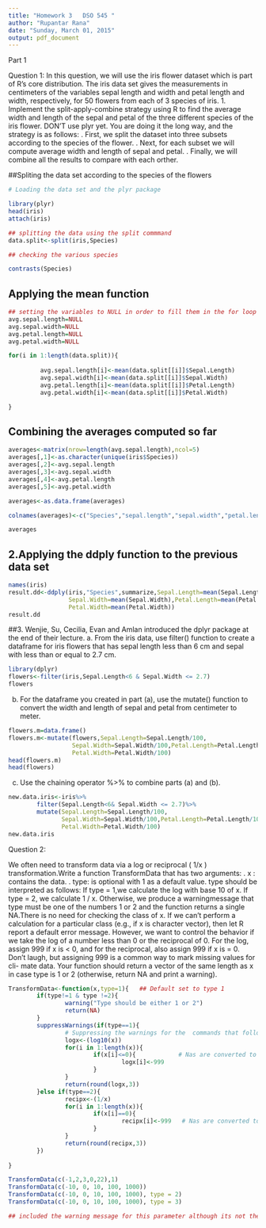 ```yaml
---
title: "Homework 3   DSO 545 "
author: "Rupantar Rana"
date: "Sunday, March 01, 2015"
output: pdf_document
---
```


Part 1

Question 1:
In this question, we will use the iris flower dataset which is part of R's core distribution. The iris data set
gives the measurements in centimeters of the variables sepal length and width and petal length and width,
respectively, for 50 flowers from each of 3 species of iris.
1. Implement the split-apply-combine strategy using R to find the average width and length of the
sepal and petal of the three different species of the iris flower. DON'T use plyr yet. You are doing it
the long way, and the strategy is as follows:
. First, we split the dataset into three subsets according to the species of the flower.
. Next, for each subset we will compute average width and length of sepal and petal.
. Finally, we will combine all the results to compare with each orther.


##Spliting the data set according to the species of the flowers
```r

# Loading the data set and the plyr package

library(plyr)
head(iris)
attach(iris)

## splitting the data using the split commmand
data.split<-split(iris,Species)

## checking the various species

contrasts(Species)

```
## Applying the mean function

```r
## setting the variables to NULL in order to fill them in the for loop
avg.sepal.length=NULL
avg.sepal.width=NULL
avg.petal.length=NULL
avg.petal.width=NULL

for(i in 1:length(data.split)){
        
         avg.sepal.length[i]<-mean(data.split[[i]]$Sepal.Length)
         avg.sepal.width[i]<-mean(data.split[[i]]$Sepal.Width)
         avg.petal.length[i]<-mean(data.split[[i]]$Petal.Length)
         avg.petal.width[i]<-mean(data.split[[i]]$Petal.Width)

}

```

## Combining the averages computed so far

```r
averages<-matrix(nrow=length(avg.sepal.length),ncol=5)
averages[,1]<-as.character(unique(iris$Species))
averages[,2]<-avg.sepal.length
averages[,3]<-avg.sepal.width
averages[,4]<-avg.petal.length
averages[,5]<-avg.petal.width

averages<-as.data.frame(averages)

colnames(averages)<-c("Species","sepal.length","sepal.width","petal.length","petal.width")

averages

```

## 2.Applying the ddply function to the previous data set

```r
names(iris)
result.dd<-ddply(iris,"Species",summarize,Sepal.Length=mean(Sepal.Length),
                 Sepal.Width=mean(Sepal.Width),Petal.Length=mean(Petal.Length),
                 Petal.Width=mean(Petal.Width))
result.dd
```


##3. 
Wenjie, Su, Cecilia, Evan and Amlan introduced the dplyr package at the end of their lecture.
a. From the iris data, use filter() function to create a dataframe for iris flowers that has sepal length less than 6 cm and sepal with less than or equal to 2.7 cm.

```r
library(dplyr)
flowers<-filter(iris,Sepal.Length<6 & Sepal.Width <= 2.7)
flowers
```

b. For the dataframe you created in part (a), use the mutate() function to convert the width and length of sepal and petal from centimeter to meter.

```r
flowers.m=data.frame()
flowers.m<-mutate(flowers,Sepal.Length=Sepal.Length/100,
                  Sepal.Width=Sepal.Width/100,Petal.Length=Petal.Length/100,
                  Petal.Width=Petal.Width/100)
head(flowers.m)
head(flowers)

```

c. Use the chaining operator %>% to combine parts (a) and (b).

```r

new.data.iris<-iris%>%
        filter(Sepal.Length<6& Sepal.Width <= 2.7)%>%
        mutate(Sepal.Length=Sepal.Length/100,
               Sepal.Width=Sepal.Width/100,Petal.Length=Petal.Length/100,
               Petal.Width=Petal.Width/100)
new.data.iris
```

Question 2:

We often need to transform data via a log or reciprocal ( 1/x ) transformation.Write a function TransformData that has two arguments:
. x : contains the data.
. type: is optional with 1 as a default value. type should be interpreted as follows: If type = 1,we calculate the log with base 10 of x. If type = 2, we calculate 1 / x. Otherwise, we produce a warningmessage that type must be one of the numbers 1 or 2 and the function returns a single NA.There is no need for checking the class of x. If we can't perform a calculation for a particular class (e.g., if x
is character vector), then let R report a default error message. However, we want to control the behavior if
we take the log of a number less than 0 or the reciprocal of 0. For the log, assign 999 if x is < 0, and for the
reciprocal, also assign 999 if x is = 0.
Don't laugh, but assigning 999 is a common way to mark missing values for cli- mate data. Your function
should return a vector of the same length as x in case type is 1 or 2 (otherwise, return NA and print a
warning).

        
```r

TransformData<-function(x,type=1){   ## Default set to type 1
        if(type!=1 & type !=2){
                warning("Type should be either 1 or 2")
                return(NA)
        }
        suppressWarnings(if(type==1){  
                # Suppressing the warnings for the  commands that follow
                logx<-(log10(x))
                for(i in 1:length(x)){
                        if(x[i]<=0){            # Nas are converted to 999
                                logx[i]<-999 
                        }
                }
                return(round(logx,3))
        }else if(type==2){
                recipx<-(1/x)
                for(i in 1:length(x)){
                        if(x[i]==0){
                                recipx[i]<-999   # Nas are converted to 999
                        }
                }
                return(round(recipx,3))
        })
   
}

TransformData(c(-1,2,3,0,22),1)
TransformData(c(-10, 0, 10, 100, 1000))
TransformData(c(-10, 0, 10, 100, 1000), type = 2)
TransformData(c(-10, 0, 10, 100, 1000), type = 3) 

## included the warning message for this parameter although its not there in the Q example

```

